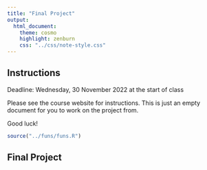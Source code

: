 ```yaml
---
title: "Final Project"
output:
  html_document:
    theme: cosmo
    highlight: zenburn
    css: "../css/note-style.css"
---
```


## Instructions

Deadline: Wednesday, 30 November 2022 at the start of class

Please see the course website for instructions. This is just an empty
document for you to work on the project from.

Good luck!

```r
source("../funs/funs.R")
```

## Final Project




```r

```
